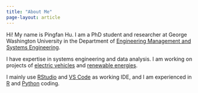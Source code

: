 ```yaml
---
title: "About Me"
page-layout: article
---
```


Hi! My name is Pingfan Hu. I am a PhD student and researcher at George Washington University in the Department of [Engineering Management and Systems Engineering](https://www.emse.seas.gwu.edu).

I have expertise in systems engineering and data analysis. I am working on projects of [electric vehicles](https://pingfan.quarto.pub/pev-project/) and [renewable energies](https://pingfan.quarto.pub/emse-6572-final-project/).

I mainly use [RStudio](https://posit.co/download/rstudio-desktop/) and [VS Code](https://code.visualstudio.com) as working IDE, and I am experienced in [R](https://www.r-project.org) and [Python](https://www.python.org) coding.
